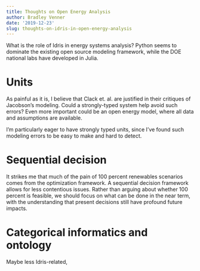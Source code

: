 ```yaml
---
title: Thoughts on Open Energy Analysis
author: Bradley Venner
date: '2019-12-23'
slug: thoughts-on-idris-in-open-energy-analysis
---
```


What is the role of Idris in energy systems analysis?  Python seems to dominate the existing open source modeling framework, while the DOE national labs have developed in Julia.  

# Units
As painful as it is, I believe that Clack et. al. are justified in their critiques of Jacobson's modeling.  Could a strongly-typed system help avoid such errors?  Even more important could be an open energy model, where all data and assumptions are available.

I'm particularly eager to have strongly typed units, since I've found such modeling errors to be easy to make and hard to detect.  

# Sequential decision

It strikes me that much of the pain of 100 percent renewables scenarios comes from the optimization framework.  A sequential decision framework allows for less contentious issues.  Rather than arguing about whether 100 percent is feasible, we should focus on what can be done in the near term, with the understanding that present decisions still have profound future impacts.  

# Categorical informatics and ontology

Maybe less Idris-related,  

